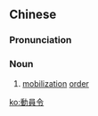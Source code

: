 {{also|动员令}}
==Chinese==
{{zh-forms|s=动员令|type=21}}

===Pronunciation===
{{zh-pron
|m=dòngyuánlìng
|mn=tōng-oân-lēng
|cat=n
}}

===Noun===
{{zh-noun}}

# [[mobilization]] [[order]]

[[ko:動員令]]